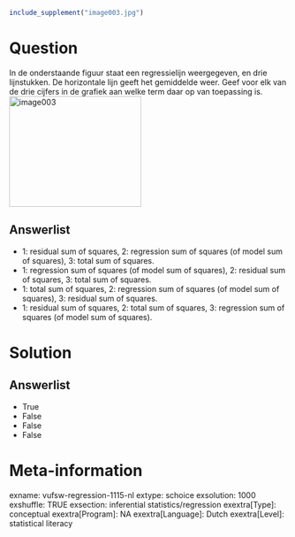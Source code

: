 ```r
include_supplement("image003.jpg")
```

Question
========
In de onderstaande figuur staat een regressielijn weergegeven, en drie
lijnstukken. De horizontale lijn geeft het gemiddelde weer. Geef voor
elk van de drie cijfers in de grafiek aan welke term daar op van
toepassing is.  
<img src="image003.jpg" class="fr-fic fr-dii tvcss_2 tvcss_3"
width="239" height="200" alt="image003" />

Answerlist
----------
* 1: residual sum of squares, 2: regression sum of squares (of model sum
  of squares), 3: total sum of squares.
* 1: regression sum of squares (of model sum of squares), 2: residual sum
  of squares, 3: total sum of squares.
* 1: total sum of squares, 2: regression sum of squares (of model sum of
  squares), 3: residual sum of squares.
* 1: residual sum of squares, 2: total sum of squares, 3: regression sum
  of squares (of model sum of squares).

Solution
========










Answerlist
----------
* True
* False
* False
* False

Meta-information
================
exname: vufsw-regression-1115-nl
extype: schoice
exsolution: 1000
exshuffle: TRUE
exsection: inferential statistics/regression
exextra[Type]: conceptual
exextra[Program]: NA
exextra[Language]: Dutch
exextra[Level]: statistical literacy

